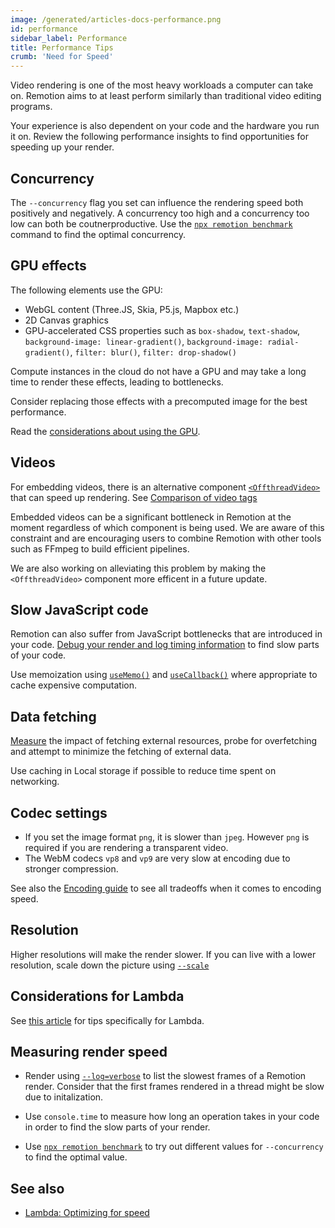 ```yaml
---
image: /generated/articles-docs-performance.png
id: performance
sidebar_label: Performance
title: Performance Tips
crumb: 'Need for Speed'
---
```


Video rendering is one of the most heavy workloads a computer can take on. Remotion aims to at least perform similarly than traditional video editing programs.

Your experience is also dependent on your code and the hardware you run it on. Review the following performance insights to find opportunities for speeding up your render.

## Concurrency

The `--concurrency` flag you set can influence the rendering speed both positively and negatively. A concurrency too high and a concurrency too low can both be coutnerproductive. Use the [`npx remotion benchmark`](/docs/cli/benchmark) command to find the optimal concurrency.

## GPU effects

The following elements use the GPU:

- WebGL content (Three.JS, Skia, P5.js, Mapbox etc.)
- 2D Canvas graphics
- GPU-accelerated CSS properties such as `box-shadow`, `text-shadow`, `background-image: linear-gradient()`, `background-image: radial-gradient()`, `filter: blur()`, `filter: drop-shadow()`

Compute instances in the cloud do not have a GPU and may take a long time to render these effects, leading to bottlenecks.

Consider replacing those effects with a precomputed image for the best performance.

Read the [considerations about using the GPU](/docs/gpu).

## Videos

For embedding videos, there is an alternative component [`<OffthreadVideo>`](/docs/offthreadvideo) that can speed up rendering. See [Comparison of video tags](/docs/video-tags)

Embedded videos can be a significant bottleneck in Remotion at the moment regardless of which component is being used. We are aware of this constraint and are encouraging users to combine Remotion with other tools such as FFmpeg to build efficient pipelines.

We are also working on alleviating this problem by making the `<OffthreadVideo>` component more efficent in a future update.

## Slow JavaScript code

Remotion can also suffer from JavaScript bottlenecks that are introduced in your code. [Debug your render and log timing information](/docs/troubleshooting/debug-failed-render) to find slow parts of your code.

Use memoization using [`useMemo()`](https://react.dev/reference/react/useMemo) and [`useCallback()`](https://react.dev/reference/react/useCallback) where appropriate to cache expensive computation.

## Data fetching

[Measure](/docs/troubleshooting/debug-failed-render) the impact of fetching external resources, probe for overfetching and attempt to minimize the fetching of external data.

Use caching in Local storage if possible to reduce time spent on networking.

## Codec settings

- If you set the image format `png`, it is slower than `jpeg`. However `png` is required if you are rendering a transparent video.
- The WebM codecs `vp8` and `vp9` are very slow at encoding due to stronger compression.

See also the [Encoding guide](/docs/encoding) to see all tradeoffs when it comes to encoding speed.

## Resolution

Higher resolutions will make the render slower. If you can live with a lower resolution, scale down the picture using [`--scale`](/docs/cli/render#--scale)

## Considerations for Lambda

See [this article](/docs/lambda/optimizing-speed) for tips specifically for Lambda.

## Measuring render speed

- Render using [`--log=verbose`](/docs/troubleshooting/debug-failed-render) to list the slowest frames of a Remotion render. Consider that the first frames rendered in a thread might be slow due to initalization.

- Use `console.time` to measure how long an operation takes in your code in order to find the slow parts of your render.

- Use [`npx remotion benchmark`](/docs/cli/benchmark) to try out different values for `--concurrency` to find the optimal value.

## See also

- [Lambda: Optimizing for speed](/docs/lambda/optimizing-speed)
